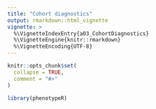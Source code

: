 ```yaml
---
title: "Cohort diagnostics"
output: rmarkdown::html_vignette
vignette: >
  %\VignetteIndexEntry{a03_CohortDiagnostics}
  %\VignetteEngine{knitr::rmarkdown}
  %\VignetteEncoding{UTF-8}
---
```


```r
knitr::opts_chunk$set(
  collapse = TRUE,
  comment = "#>"
)
```

```r
library(phenotypeR)
```

